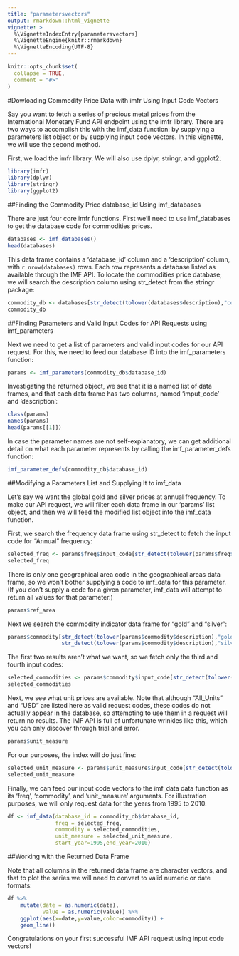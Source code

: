 ```yaml
---
title: "parametersvectors"
output: rmarkdown::html_vignette
vignette: >
  %\VignetteIndexEntry{parametersvectors}
  %\VignetteEngine{knitr::rmarkdown}
  %\VignetteEncoding{UTF-8}
---
```

```r
knitr::opts_chunk$set(
  collapse = TRUE,
  comment = "#>"
)
```

#Dowloading Commodity Price Data with imfr Using Input Code Vectors

Say you want to fetch a series of precious metal prices from the International Monetary Fund API endpoint using the imfr library. There are two ways to accomplish this with the imf_data function: by supplying a parameters list object or by supplying input code vectors. In this vignette, we will use the second method. 

First, we load the imfr library. We will also use dplyr, stringr, and ggplot2.

```r
library(imfr)
library(dplyr)
library(stringr)
library(ggplot2)
```

##Finding the Commodity Price database_id Using imf_databases

There are just four core imfr functions. First we'll need to use imf_databases to get the database code for commodities prices.

```r
databases <- imf_databases()
head(databases)
```

This data frame contains a 'database_id' column and a 'description' column, with `r nrow(databases)` rows. Each row represents a database listed as available through the IMF API. To locate the commodities price database, we will search the description column using str_detect from the stringr package:

```r
commodity_db <- databases[str_detect(tolower(databases$description),"commodity price"),]
commodity_db
```

##Finding Parameters and Valid Input Codes for API Requests using imf_parameters

Next we need to get a list of parameters and valid input codes for our API request. For this, we need to feed our database ID into the imf_parameters function:

```r
params <- imf_parameters(commodity_db$database_id)
```

Investigating the returned object, we see that it is a named list of data frames, and that each data frame has two columns, named 'imput_code' and 'description':

```r
class(params)
names(params)
head(params[[1]])
```

In case the parameter names are not self-explanatory, we can get additional detail on what each parameter represents by calling the imf_parameter_defs function:

```r
imf_parameter_defs(commodity_db$database_id)
```

##Modifying a Parameters List and Supplying It to imf_data

Let's say we want the global gold and silver prices at annual frequency. To make our API request, we will filter each data frame in our 'params' list object, and then we will feed the modified list object into the imf_data function.

First, we search the frequency data frame using str_detect to fetch the input code for "Annual" frequency:

```r
selected_freq <- params$freq$input_code[str_detect(tolower(params$freq$description),"annual")]
selected_freq
```

There is only one geographical area code in the geographical areas data frame, so we won't bother supplying a code to imf_data for this parameter. (If you don't supply a code for a given parameter, imf_data will attempt to return all values for that parameter.)

```r
params$ref_area
```

Next we search the commodity indicator data frame for "gold" and "silver":

```r
params$commodity[str_detect(tolower(params$commodity$description),"gold") |
                 str_detect(tolower(params$commodity$description),"silver"),]
```

The first two results aren't what we want, so we fetch only the third and fourth input codes:

```r
selected_commodities <- params$commodity$input_code[str_detect(tolower(params$commodity$description),"gold") | str_detect(tolower(params$commodity$description),"silver")][c(3,4)]
selected_commodities
```

Next, we see what unit prices are available. Note that although "All_Units" and "USD" are listed here as valid request codes, these codes do not actually appear in the database, so attempting to use them in a request will return no results. The IMF API is full of unfortunate wrinkles like this, which you can only discover through trial and error.

```r
params$unit_measure
```

For our purposes, the index will do just fine:

```r
selected_unit_measure <- params$unit_measure$input_code[str_detect(tolower(params$unit_measure$description),"index"),]
selected_unit_measure
```

Finally, we can feed our input code vectors to the imf_data data function as its 'freq', 'commodity', and 'unit_measure' arguments. For illustration purposes, we will only request data for the years from 1995 to 2010.

```r
df <- imf_data(database_id = commodity_db$database_id,
               freq = selected_freq,
               commodity = selected_commodities,
               unit_measure = selected_unit_measure,
               start_year=1995,end_year=2010)
```

##Working with the Returned Data Frame

Note that all columns in the returned data frame are character vectors, and that to plot the series we will need to convert to valid numeric or date formats:

```r
df %>%
    mutate(date = as.numeric(date),
           value = as.numeric(value)) %>%
    ggplot(aes(x=date,y=value,color=commodity)) +
    geom_line()
```

Congratulations on your first successful IMF API request using input code vectors!
